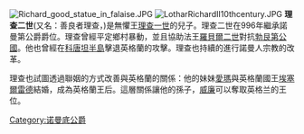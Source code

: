 {{unreferenced|time=2015-02-13T14:17:31+00:00}}
[[File:Richard_good_statue_in_falaise.JPG|thumb]]
[[File:LotharRichardII10thcentury.JPG|thumb]]
'''理查二世'''(又名：善良者理查，{{bd|963年||1026年}})是無懼王[[理查一世_(諾曼第)|理查一世]]的兒子。理查二世在996年繼承諾曼第公爵爵位。理查曾經平定鄉村暴動，並且協助法王[[罗贝尔二世_(法兰西)|羅貝爾二世]]對抗[[勃艮第统治者列表|勃艮第公國]]。他也曾經在[[科唐坦半島|科唐坦半島]]擊退英格蘭的攻擊。理查也持續的進行諾曼人宗教的改革。

理查也試圖透過聯姻的方式改善與英格蘭的關係：他的妹妹[[諾曼第的愛瑪|愛瑪]]與英格蘭國王[[決策無方者埃塞爾雷德|埃塞爾雷德]]結婚，成為英格蘭王后。這層關係讓他的孫子，[[威廉一世_(英格兰)|威廉]]可以奪取英格兰的王位。

{{s-start}} 
{{s-hou|[[諾曼第王朝|諾曼第王朝]]|963年|8月23日|1026年|8月28日}}
{{S-reg|fr}}
{{S-bef|before=[[理查一世_(諾曼第)|理查一世]]}}
{{S-ttl|title=[[諾曼第公爵|諾曼第公爵]]|years=966年–1026年}}
{{S-aft|after=[[理查三世_(諾曼第)|理查三世]]}}
{{S-end}}

{{諾曼第公爵}}
{{Authority control}}
[[Category:诺曼底公爵|Category:诺曼底公爵]]